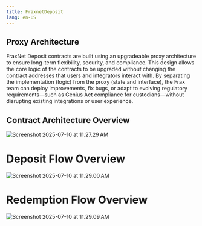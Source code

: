 ```yaml
---
title: FraxnetDeposit
lang: en-US
---
```


## Proxy Architecture

FraxNet Deposit contracts are built using an upgradeable proxy architecture to ensure long-term flexibility, security, and compliance. This design allows the core logic of the contracts to be upgraded without changing the contract addresses that users and integrators interact with. By separating the implementation (logic) from the proxy (state and interface), the Frax team can deploy improvements, fix bugs, or adapt to evolving regulatory requirements—such as Genius Act compliance for custodians—without disrupting existing integrations or user experience.

## Contract Architecture Overview

![Screenshot 2025-07-10 at 11.27.29 AM](https://hackmd.io/_uploads/Skht2IpHgg.png)

# Deposit Flow Overview

![Screenshot 2025-07-10 at 11.29.00 AM](https://hackmd.io/_uploads/B14qn8aBll.png)

# Redemption Flow Overview

![Screenshot 2025-07-10 at 11.29.09 AM](https://hackmd.io/_uploads/B1icn86Blg.png)
